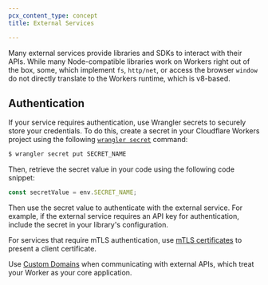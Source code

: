 ```yaml
---
pcx_content_type: concept
title: External Services

---
```


Many external services provide libraries and SDKs to interact with their APIs. While many Node-compatible libraries work on Workers right out of the box, some, which implement `fs`, `http/net`, or access the browser `window` do not directly translate to the Workers runtime, which is v8-based.

## Authentication

If your service requires authentication, use Wrangler secrets to securely store your credentials. To do this, create a secret in your Cloudflare Workers project using the following [`wrangler secret`](/workers/wrangler/commands/#secret) command:

```sh
$ wrangler secret put SECRET_NAME
```

Then, retrieve the secret value in your code using the following code snippet:

```js
const secretValue = env.SECRET_NAME;
```

Then use the secret value to authenticate with the external service. For example, if the external service requires an API key for authentication, include the secret in your library's configuration.

For services that require mTLS authentication, use [mTLS certificates](/workers/runtime-apis/bindings/mtls) to present a client certificate.

Use [Custom Domains](/workers/configuration/routing/custom-domains/) when communicating with external APIs, which treat your Worker as your core application.
